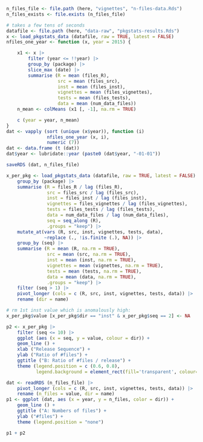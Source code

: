
```r
n_files_file <- file.path (here, "vignettes", "n-files-data.Rds")
n_files_exists <- file.exists (n_files_file)
```

```r
# takes a few tens of seconds
datafile <- file.path (here, "data-raw", "pkgstats-results.Rds")
x <- load_pkgstats_data (datafile, raw = TRUE, latest = FALSE)
nfiles_one_year <- function (x, year = 2015) {

    x1 <- x |>
        filter (year <= !!year) |>
        group_by (package) |>
        slice_max (date) |>
        summarise (R = mean (files_R),
                   src = mean (files_src),
                   inst = mean (files_inst),
                   vignettes = mean (files_vignettes),
                   tests = mean (files_tests),
                   data = mean (num_data_files))
    n_mean <- colMeans (x1 [, -1], na.rm = TRUE)

    c (year = year, n_mean)
}
dat <- vapply (sort (unique (x$year)), function (i)
               nfiles_one_year (x, i),
               numeric (7))
dat <- data.frame (t (dat))
dat$year <- lubridate::year (paste0 (dat$year, "-01-01"))

saveRDS (dat, n_files_file)
```



```r
x_per_pkg <- load_pkgstats_data (datafile, raw = TRUE, latest = FALSE) |>
    group_by (package) |>
    summarise (R = files_R / lag (files_R),
               src = files_src / lag (files_src),
               inst = files_inst / lag (files_inst),
               vignettes = files_vignettes / lag (files_vignettes),
               tests = files_tests / lag (files_tests),
               data = num_data_files / lag (num_data_files),
               seq = seq_along (R),
               .groups = "keep") |>
    mutate_at(vars (R, src, inst, vignettes, tests, data),
              ~replace (., !is.finite (.), NA)) |>
    group_by (seq) |>
    summarise (R = mean (R, na.rm = TRUE),
               src = mean (src, na.rm = TRUE),
               inst = mean (inst, na.rm = TRUE),
               vignettes = mean (vignettes, na.rm = TRUE),
               tests = mean (tests, na.rm = TRUE),
               data = mean (data, na.rm = TRUE),
               .groups = "keep") |>
    filter (seq > 1) |>
    pivot_longer (cols = c (R, src, inst, vignettes, tests, data)) |>
    rename (dir = name)

# rm 1st inst value which is anomalously high:
x_per_pkg$value [x_per_pkg$dir == "inst" & x_per_pkg$seq == 2] <- NA

p2 <- x_per_pkg |>
    filter (seq <= 10) |>
    ggplot (aes (x = seq, y = value, colour = dir)) +
    geom_line () +
    xlab ("Release Sequence") +
    ylab ("Ratio of #files") + 
    ggtitle ("B: Ratio of #files / release") +
    theme (legend.position = c (0.6, 0.8),
           legend.background = element_rect(fill='transparent', colour='transparent'))
```

```r
dat <- readRDS (n_files_file) |>
    pivot_longer (cols = c (R, src, inst, vignettes, tests, data)) |>
    rename (n_files = value, dir = name)
p1 <- ggplot (dat, aes (x = year, y = n_files, color = dir)) +
    geom_line () +
    ggtitle ("A: Numbers of files") +
    ylab ("#files") +
    theme (legend.position = "none")
```

```r
p1 + p2
```
